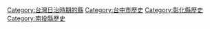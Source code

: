 [[Category:台灣日治時期的縣|Category:台灣日治時期的縣]]
[[Category:台中市歷史|Category:台中市歷史]]
[[Category:彰化縣歷史|Category:彰化縣歷史]]
[[Category:南投縣歷史|Category:南投縣歷史]]